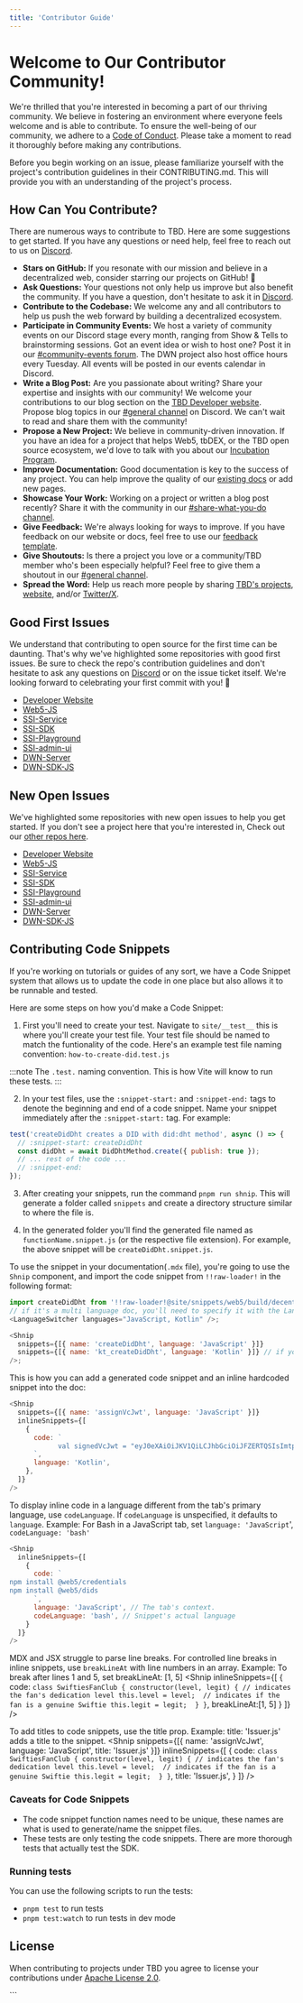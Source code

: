 ```yaml
---
title: 'Contributor Guide'
---
```



# Welcome to Our Contributor Community!

We're thrilled that you're interested in becoming a part of our thriving community. We believe in fostering an environment where everyone feels welcome and is able to contribute. To ensure the well-being of our community, we adhere to a [Code of Conduct](/open-source/code-of-conduct). Please take a moment to read it thoroughly before making any contributions.

Before you begin working on an issue, please familiarize yourself with the project's contribution guidelines in their CONTRIBUTING.md. This will provide you with an understanding of the project's process.

## How Can You Contribute?

There are numerous ways to contribute to TBD. Here are some suggestions to get started. If you have any questions or need help, feel free to reach out to us on [Discord](https://discord.gg/tbd).

- **Stars on GitHub:** If you resonate with our mission and believe in a decentralized web, consider starring our projects on GitHub! 🌟
- **Ask Questions:** Your questions not only help us improve but also benefit the community. If you have a question, don't hesitate to ask it in [Discord](https://discord.gg/tbd).
- **Contribute to the Codebase:** We welcome any and all contributors to help us push the web forward by building a decentralized ecosystem.
- **Participate in Community Events:** We host a variety of community events on our Discord stage every month, ranging from Show & Tells to brainstorming sessions. Got an event idea or wish to host one? Post it in our [#community-events forum](https://discord.com/channels/937858703112155166/1101192919706255430). The DWN project also host office hours every Tuesday. All events will be posted in our events calendar in Discord.
- **Write a Blog Post:** Are you passionate about writing? Share your expertise and insights with our community! We welcome your contributions to our blog section on the [TBD Developer website](https://developer.tbd.website/blog). Propose blog topics in our [#general channel](https://discord.com/channels/937858703112155166/937858703820980296) on Discord. We can't wait to read and share them with the community!
- **Propose a New Project:** We believe in community-driven innovation. If you have an idea for a project that helps Web5, tbDEX, or the TBD open source ecosystem, we'd love to talk with you about our [Incubation Program](https://developer.tbd.website/open-source/incubation).
- **Improve Documentation:** Good documentation is key to the success of any project. You can help improve the quality of our [existing docs](https://github.com/TBD54566975/developer.tbd.website/tree/main/site/docs) or add new pages.
- **Showcase Your Work:** Working on a project or written a blog post recently? Share it with the community in our [#share-what-you-do channel](https://discord.com/channels/937858703112155166/1098207585661878402).
- **Give Feedback:** We're always looking for ways to improve. If you have feedback on our website or docs, feel free to use our [feedback template](https://github.com/TBD54566975/developer.tbd.website/issues/new/choose).
- **Give Shoutouts:** Is there a project you love or a community/TBD member who's been especially helpful? Feel free to give them a shoutout in our [#general channel](https://discord.com/channels/937858703112155166/937858703820980296).
- **Spread the Word:** Help us reach more people by sharing [TBD's projects](https://github.com/TBD54566975), [website](https://developer.tbd.website/docs/), and/or [Twitter/X](https://twitter.com/TBDDev).

## Good First Issues

We understand that contributing to open source for the first time can be daunting. That's why we've highlighted some repositories with good first issues. Be sure to check the repo's contribution guidelines and don't hesitate to ask any questions on [Discord](https://discord.gg/tbd) or on the issue ticket itself. We're looking forward to celebrating your first commit with you! 🎉

- [Developer Website](https://github.com/TBD54566975/developer.tbd.website/issues?q=is%3Aopen+label%3A%22good+first+issue%22+no%3Aassignee)
- [Web5-JS](https://github.com/TBD54566975/web5-js/issues?q=is%3Aissue+is%3Aopen+no%3Aassignee+label%3A%22good+first+issue%22)
- [SSI-Service](https://github.com/TBD54566975/ssi-service/issues?q=is%3Aissue+is%3Aopen+no%3Aassignee+label%3A%22good+first+issue%22)
- [SSI-SDK](https://github.com/TBD54566975/ssi-sdk/issues?q=is%3Aissue+is%3Aopen+no%3Aassignee+label%3A%22good+first+issue%22)
- [SSI-Playground](https://github.com/TBD54566975/ssi-playground/issues?q=is%3Aissue+is%3Aopen+no%3Aassignee+label%3A%22good+first+issue%22)
- [SSI-admin-ui](https://github.com/TBD54566975/ssi-admin-ui/issues?q=is%3Aissue+is%3Aopen+no%3Aassignee+label%3A%22good+first+issue%22)
- [DWN-Server](https://github.com/TBD54566975/dwn-server/issues?q=is%3Aissue+is%3Aopen+no%3Aassignee+label%3A%22good+first+issue%22)
- [DWN-SDK-JS](https://github.com/TBD54566975/dwn-sdk-js/issues?q=is%3Aissue+is%3Aopen+no%3Aassignee+label%3A%22good+first+issue%22)

## New Open Issues

We've highlighted some repositories with new open issues to help you get started. If you don't see a project here that you're interested in, Check out our [other repos here](https://github.com/orgs/TBD54566975/repositories).

- [Developer Website](https://github.com/TBD54566975/developer.tbd.website/issues?q=is%3Aopen+is%3Aissue)
- [Web5-JS](https://github.com/TBD54566975/web5-js/issues?q=is%3Aissue+is%3Aopen+no%3Aassignee)
- [SSI-Service](https://github.com/TBD54566975/ssi-service/issues?q=is%3Aissue+is%3Aopen+no%3Aassignee)
- [SSI-SDK](https://github.com/TBD54566975/ssi-sdk/issues?q=is%3Aissue+is%3Aopen+no%3Aassignee)
- [SSI-Playground](https://github.com/TBD54566975/ssi-playground/issues?q=is%3Aissue+is%3Aopen+no%3Aassignee)
- [SSI-admin-ui](https://github.com/TBD54566975/ssi-admin-ui/issues?q=is%3Aissue+is%3Aopen+no%3Aassignee)
- [DWN-Server](https://github.com/TBD54566975/dwn-server/issues?q=is%3Aissue+is%3Aopen+no%3Aassignee)
- [DWN-SDK-JS](https://github.com/TBD54566975/dwn-sdk-js/issues?q=is%3Aissue+is%3Aopen+no%3Aassignee)

## Contributing Code Snippets

If you're working on tutorials or guides of any sort, we have a Code Snippet system that allows us to update the code in one place but also allows it to be runnable and tested.

Here are some steps on how you'd make a Code Snippet:

1. First you'll need to create your test. Navigate to `site/__test__` this is where you'll create your test file. Your test file should be named to match the funtionality of the code.
   Here's an example test file naming convention: `how-to-create-did.test.js`

:::note
The `.test.` naming convention. This is how Vite will know to run these tests.
:::

2. In your test files, use the `:snippet-start:` and `:snippet-end:` tags to denote the beginning and end of a code snippet. Name your snippet immediately after the `:snippet-start:` tag. For example:

```js
test('createDidDht creates a DID with did:dht method', async () => {
  // :snippet-start: createDidDht
  const didDht = await DidDhtMethod.create({ publish: true });
  // ... rest of the code ...
  // :snippet-end:
});
```

3. After creating your snippets, run the command `pnpm run shnip`. This will generate a folder called `snippets` and create a directory structure similar to where the file is.

4. In the generated folder you'll find the generated file named as `functionName.snippet.js` (or the respective file extension). For example, the above snippet will be `createDidDht.snippet.js`.

To use the snippet in your documentation(`.mdx` file), you're going to use the `Shnip` component, and import the code snippet from `!!raw-loader!` in the following format:

```js
import createDidDht from '!!raw-loader!@site/snippets/web5/build/decentralized-identifiers/createDidDht.snippet.js';
// if it's a multi language doc, you'll need to specify it with the LanguageSwitcher component
<LanguageSwitcher languages="JavaScript, Kotlin" />;

<Shnip
  snippets={[{ name: 'createDidDht', language: 'JavaScript' }]}
  snippets={[{ name: 'kt_createDidDht', language: 'Kotlin' }]} // if you have another generated snippet in a different language
/>;
```

This is how you can add a generated code snippet and an inline hardcoded snippet into the doc:

```js
<Shnip
  snippets={[{ name: 'assignVcJwt', language: 'JavaScript' }]}
  inlineSnippets={[
    {
      code: `
            val signedVcJwt = "eyJ0eXAiOiJKV1QiLCJhbGciOiJFZERTQSIsImtp..."
      `,
      language: 'Kotlin',
    },
  ]}
/>
```

To display inline code in a language different from the tab's primary language, use `codeLanguage`. 
If `codeLanguage` is unspecified, it defaults to `language`. 
Example: For Bash in a JavaScript tab, set `language: 'JavaScript`', `codeLanguage: 'bash'`

```js
<Shnip
  inlineSnippets={[
    {
      code: `
npm install @web5/credentials
npm install @web5/dids
      `,
      language: 'JavaScript', // The tab's context.
      codeLanguage: 'bash', // Snippet's actual language
    }
  ]}
/>
```

MDX and JSX struggle to parse line breaks.
For controlled line breaks in inline snippets, use `breakLineAt` with line numbers in an array.
Example: To break after lines 1 and 5, set breakLineAt: [1, 5]
<Shnip
  inlineSnippets={[
    {
      code: `
class SwiftiesFanClub {
  constructor(level, legit) {
    // indicates the fan's dedication level
    this.level = level; 
    // indicates if the fan is a genuine Swiftie
    this.legit = legit; 
  }
}
      `,
      breakLineAt:[1, 5]
    }
  ]}
/>

To add titles to code snippets, use the title prop. Example: title: 'Issuer.js' adds a title to the snippet.
<Shnip
 snippets={[{ name: 'assignVcJwt', language: 'JavaScript', title: 'Issuer.js' }]}
  inlineSnippets={[
    {
      code: `
class SwiftiesFanClub {
  constructor(level, legit) {
    // indicates the fan's dedication level
    this.level = level; 
    // indicates if the fan is a genuine Swiftie
    this.legit = legit; 
  }
}
      `,
     title: 'Issuer.js',
    }
  ]}
/>


### Caveats for Code Snippets

- The code snippet function names need to be unique, these names are what is used to generate/name the snippet files.
- These tests are only testing the code snippets. There are more thorough tests that actually test the SDK.

### Running tests

You can use the following scripts to run the tests:

- `pnpm test` to run tests
- `pnpm test:watch` to run tests in dev mode

## License

When contributing to projects under TBD you agree to license your contributions under [Apache License 2.0](https://github.com/TBD54566975/tbd-project-template/blob/main/LICENSE).

<Community />
```
